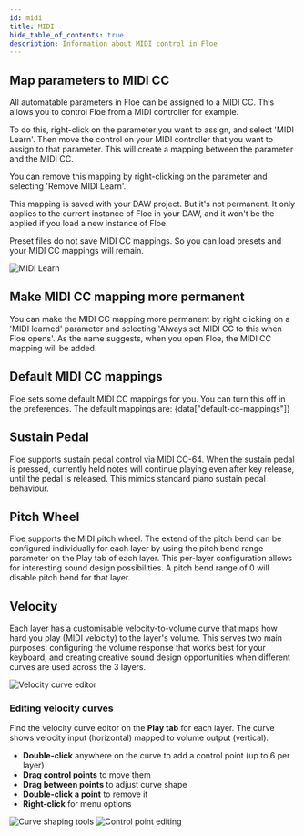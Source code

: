 ```yaml
---
id: midi
title: MIDI
hide_table_of_contents: true
description: Information about MIDI control in Floe
---
```


<!--
SPDX-FileCopyrightText: 2025 Sam Windell
SPDX-License-Identifier: MIT
-->


## Map parameters to MIDI CC

All automatable parameters in Floe can be assigned to a MIDI CC. This allows you to control Floe from a MIDI controller for example.

To do this, right-click on the parameter you want to assign, and select 'MIDI Learn'. Then move the control on your MIDI controller that you want to assign to that parameter. This will create a mapping between the parameter and the MIDI CC. 

You can remove this mapping by right-clicking on the parameter and selecting 'Remove MIDI Learn'.

This mapping is saved with your DAW project. But it's not permanent. It only applies to the current instance of Floe in your DAW, and it won't be the applied if you load a new instance of Floe.

Preset files do not save MIDI CC mappings. So you can load presets and your MIDI CC mappings will remain.

![MIDI Learn](/images/midi-learn.png)

## Make MIDI CC mapping more permanent

You can make the MIDI CC mapping more permanent by right clicking on a 'MIDI learned' parameter and selecting 'Always set MIDI CC to this when Floe opens'. As the name suggests, when you open Floe, the MIDI CC mapping will be added.

## Default MIDI CC mappings

Floe sets some default MIDI CC mappings for you. You can turn this off in the preferences. The default mappings are:
{data["default-cc-mappings"]}

## Sustain Pedal

Floe supports sustain pedal control via MIDI CC-64. When the sustain pedal is pressed, currently held notes will continue playing even after key release, until the pedal is released. This mimics standard piano sustain pedal behaviour.

## Pitch Wheel

Floe supports the MIDI pitch wheel. The extend of the pitch bend can be configured individually for each layer by using the pitch bend range parameter on the Play tab of each layer. This per-layer configuration allows for interesting sound design possibilities. A pitch bend range of 0 will disable pitch bend for that layer.

## Velocity

Each layer has a customisable velocity-to-volume curve that maps how hard you play (MIDI velocity) to the layer's volume. This serves two main purposes: configuring the volume response that works best for your keyboard, and creating creative sound design opportunities when different curves are used across the 3 layers.

![Velocity curve editor](/images/vel-vol-curve.png)

### Editing velocity curves

Find the velocity curve editor on the **Play tab** for each layer. The curve shows velocity input (horizontal) mapped to volume output (vertical).

- **Double-click** anywhere on the curve to add a control point (up to 6 per layer)
- **Drag control points** to move them
- **Drag between points** to adjust curve shape
- **Double-click a point** to remove it
- **Right-click** for menu options

![Curve shaping tools](/images/vel-vol-curve-shape.png)
![Control point editing](/images/vel-vol-curve-points.png)
